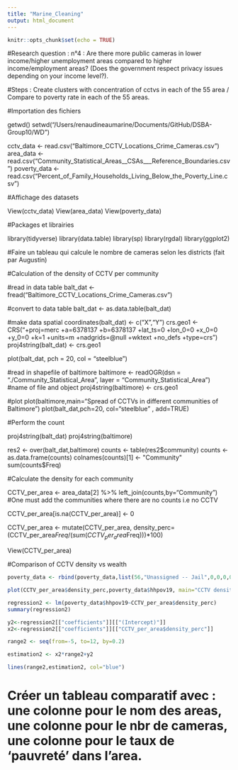 ```yaml
---
title: "Marine_Cleaning"
output: html_document
---
```


```r
knitr::opts_chunk$set(echo = TRUE)
```

#Research question : n°4 : Are there more public cameras in lower income/higher unemployment areas compared to higher income/employment areas? (Does the government respect privacy issues depending on your income level?).

#Steps : Create clusters with concentration of cctvs in each of the 55 area / Compare to poverty rate in each of the 55 areas.


#Importation des fichiers

getwd()
setwd("/Users/renaudineaumarine/Documents/GitHub/DSBA-Group10/WD")

cctv_data <- read.csv("Baltimore_CCTV_Locations_Crime_Cameras.csv")
area_data <- read.csv("Community_Statistical_Areas__CSAs___Reference_Boundaries.csv")
poverty_data <- read.csv("Percent_of_Family_Households_Living_Below_the_Poverty_Line.csv")

#Affichage des datasets

View(cctv_data)
View(area_data)
View(poverty_data)


#Packages et librairies

library(tidyverse)
library(data.table)
library(sp)
library(rgdal)
library(ggplot2)


#Faire un tableau qui calcule le nombre de cameras selon les districts (fait par Augustin)

#Calculation of the density of CCTV per community

#read in data table
balt_dat <- fread("Baltimore_CCTV_Locations_Crime_Cameras.csv")

#convert to data table
balt_dat <- as.data.table(balt_dat)

#make data spatial
coordinates(balt_dat) <-  c("X","Y")
crs.geo1 <-  CRS("+proj=merc +a=6378137 +b=6378137 +lat_ts=0 +lon_0=0 +x_0=0 +y_0=0 +k=1 +units=m +nadgrids=@null +wktext +no_defs +type=crs")
proj4string(balt_dat) <-  crs.geo1  

plot(balt_dat, pch = 20, col = "steelblue")

#read in shapefile of baltimore
baltimore <-  readOGR(dsn = "./Community_Statistical_Area", layer = "Community_Statistical_Area") #name of file and object
proj4string(baltimore) <- crs.geo1

#plot
plot(baltimore,main="Spread of CCTVs in different communities of Baltimore")
plot(balt_dat,pch=20, col="steelblue" , add=TRUE)

#Perform the count

proj4string(balt_dat)
proj4string(baltimore)

res2 <- over(balt_dat,baltimore)
counts <- table(res2$community)
counts <- as.data.frame(counts)
colnames(counts)[1] <- "Community"
sum(counts$Freq)

#Calculate the density for each community 

CCTV_per_area <- area_data[2] %>% 
  left_join(counts,by="Community") #One must add the communities where there are no counts i.e no CCTV

CCTV_per_area[is.na(CCTV_per_area)] <- 0

CCTV_per_area <- mutate(CCTV_per_area, density_perc=(CCTV_per_area$Freq/(sum(CCTV_per_area$Freq)))*100)

View(CCTV_per_area)


#Comparison of CCTV density vs wealth

```r

poverty_data <- rbind(poverty_data,list(56,"Unassigned -- Jail",0,0,0,0,0,0,0))

plot(CCTV_per_area$density_perc,poverty_data$hhpov19, main="CCTV density VS poverty rate",xlab="CCTV Density",ylab="Poverty rate")

regression2 <- lm(poverty_data$hhpov19~CCTV_per_area$density_perc)
summary(regression2)

y2<-regression2[["coefficients"]][["(Intercept)"]]
x2<-regression2[["coefficients"]][["CCTV_per_area$density_perc"]]

range2 <- seq(from=-5, to=12, by=0.2)

estimation2 <- x2*range2+y2

lines(range2,estimation2, col="blue")
```


# Créer un tableau comparatif avec : une colonne pour le nom des areas, une colonne pour le nbr de cameras, une colonne pour le taux de 'pauvreté' dans l'area. 



